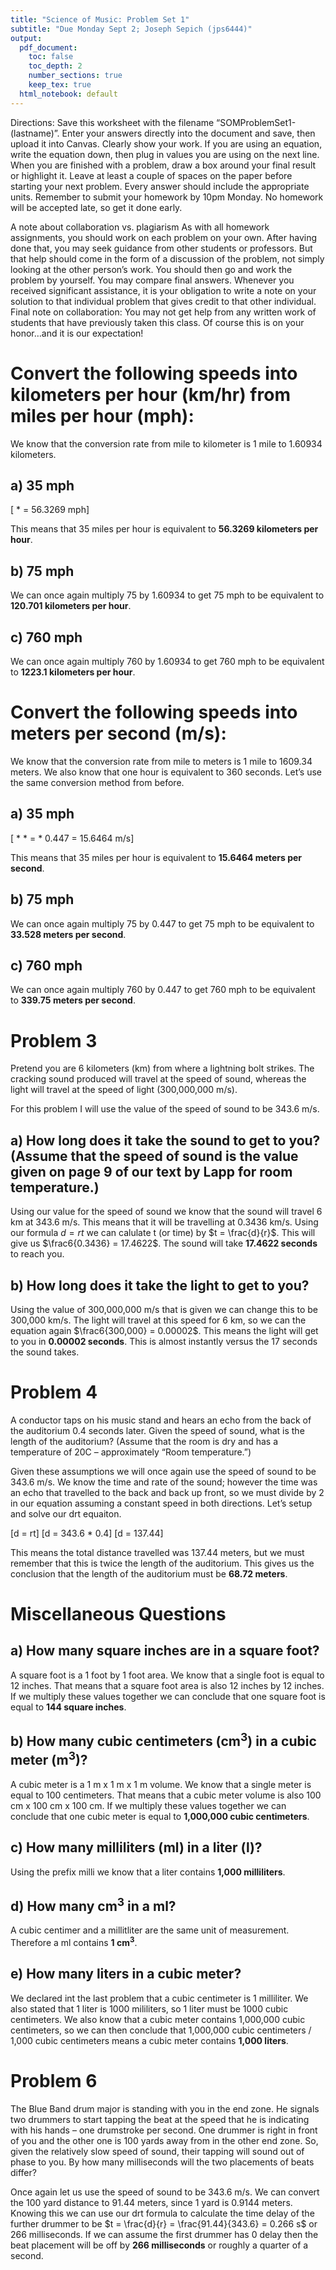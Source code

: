 ```yaml
---
title: "Science of Music: Problem Set 1"
subtitle: "Due Monday Sept 2; Joseph Sepich (jps6444)"
output:
  pdf_document: 
    toc: false
    toc_depth: 2
    number_sections: true
    keep_tex: true
  html_notebook: default
---
```



Directions: Save this worksheet with the filename “SOMProblemSet1-(lastname)”. Enter your answers directly into the document and save, then upload it into Canvas. Clearly show your work. If you are using an equation, write the equation down, then plug in values you are using on the next line.  When you are finished with a problem, draw a box around your final result or highlight it.  Leave at least a couple of spaces on the paper before starting your next problem.  Every answer should include the appropriate units.  Remember to submit your homework by 10pm Monday.  No homework will be accepted late, so get it done early.

A note about collaboration vs. plagiarism 
As with all homework assignments, you should work on each problem on your own.  After having done that, you may seek guidance from other students or professors.  But that help should come in the form of a discussion of the problem, not simply looking at the other person's work.  You should then go and work the problem by yourself. You may compare final answers.  Whenever you received significant assistance, it is your obligation to write a note on your solution to that individual problem that gives credit to that other individual.  
Final note on collaboration: You may not get help from any written work of students that have previously taken this class.  Of course this is on your honor…and it is our expectation!

# Convert the following speeds into kilometers per hour (km/hr) from miles per hour (mph):

We know that the conversion rate from mile to kilometer is 1 mile to 1.60934 kilometers.

## a) 35 mph

\[\frac{35 mi}{1 hour} * \frac{1.60934 km}{1 mi} = 56.3269 mph\]

This means that 35 miles per hour is equivalent to **56.3269 kilometers per hour**.

## b) 75 mph

We can once again multiply 75 by 1.60934 to get 75 mph to be equivalent to **120.701 kilometers per hour**.

## c) 760 mph

We can once again multiply 760 by 1.60934 to get 760 mph to be equivalent to **1223.1 kilometers per hour**.

# Convert the following speeds into meters per second (m/s):

We know that the conversion rate from mile to meters is 1 mile to 1609.34 meters. We also know that one hour is equivalent to 360 seconds. Let's use the same conversion method from before.

## a) 35 mph

\[\frac{35 mi}{1 hour} * \frac{1609.34 m}{1 mi} * \frac{1 hour}{3600 sec} = \frac{35 mi}{1 hour} * 0.447 = 15.6464 m/s\]

This means that 35 miles per hour is equivalent to **15.6464 meters per second**.

## b) 75 mph

We can once again multiply 75 by 0.447 to get 75 mph to be equivalent to **33.528 meters per second**.

## c) 760 mph

We can once again multiply 760 by 0.447 to get 760 mph to be equivalent to **339.75 meters per second**.

# Problem 3

Pretend you are 6 kilometers (km) from where a lightning bolt strikes.  The cracking sound produced will travel at the speed of sound, whereas the light will travel at the speed of light (300,000,000 m/s).

For this problem I will use the value of the speed of sound to be 343.6 m/s.

## a)  How long does it take the sound to get to you?  (Assume that the speed of sound is the value given on page 9 of our text by Lapp for room temperature.)

Using our value for the speed of sound we know that the sound will travel 6 km at 343.6 m/s. This means that it will be travelling at 0.3436 km/s. Using our formula $d = rt$ we can calulate t (or time) by $t = \frac{d}{r}$. This will give us $\frac6{0.3436} = 17.4622$. The sound will take **17.4622 seconds** to reach you.

## b)  How long does it take the light to get to you?

Using the value of 300,000,000 m/s that is given we can change this to be 300,000 km/s. The light will travel at this speed for 6 km, so we can the equation again $\frac6{300,000} = 0.00002$. This means the light will get to you in **0.00002 seconds**. This is almost instantly versus the 17 seconds the sound takes.

# Problem 4

A conductor taps on his music stand and hears an echo from the back of the auditorium 0.4 seconds later.  Given the speed of sound, what is the length of the auditorium?  (Assume that the room is dry and has a temperature of 20C – approximately “Room temperature.”)

Given these assumptions we will once again use the speed of sound to be 343.6 m/s. We know the time and rate of the sound; however the time was an echo that travelled to the back and back up front, so we must divide by 2 in our equation assuming a constant speed in both directions. Let's setup and solve our drt equaiton.

\[d = rt\]
\[d = 343.6 * 0.4\]
\[d = 137.44\]

This means the total distance travelled was 137.44 meters, but we must remember that this is twice the length of the auditorium. This gives us the conclusion that the length of the auditorium must be **68.72 meters**.

# Miscellaneous Questions

## a)  How many square inches are in a square foot?

A square foot is a 1 foot by 1 foot area. We know that a single foot is equal to 12 inches. That means that a square foot area is also 12 inches by 12 inches. If we multiply these values together we can conclude that one square foot is equal to **144 square inches**.

## b)  How many cubic centimeters (cm^3^) in a cubic meter (m^3^)?

A cubic meter is a 1 m x 1 m x 1 m volume. We know that a single meter is equal to 100 centimeters. That means that a cubic meter volume is also 100 cm x 100 cm x 100 cm. If we multiply these values together we can conclude that one cubic meter is equal to **1,000,000 cubic centimeters**.

## c)  How many milliliters (ml) in a liter (l)?

Using the prefix milli we know that a liter contains **1,000 milliliters**.

## d)  How many cm^3^ in a ml?

A cubic centimer and a millitliter are the same unit of measurement. Therefore a ml contains **1 cm^3^**.

## e)  How many liters in a cubic meter?

We declared int the last problem that a cubic centimeter is 1 milliliter. We also stated that 1 liter is 1000 mililiters, so 1 liter must be 1000 cubic centimeters. We also know that a cubic meter contains 1,000,000 cubic centimeters, so we can then conclude that 1,000,000 cubic centimeters / 1,000 cubic centimeters means a cubic meter contains **1,000 liters**.

# Problem 6

The Blue Band drum major is standing with you in the end zone. He signals two drummers to start tapping the beat at the speed that he is indicating with his hands – one drumstroke per second. One drummer is right in front of you and the other one is 100 yards away from in the other end zone. So, given the relatively slow speed of sound, their tapping will sound out of phase to you. By how many milliseconds will the two placements of beats differ?

Once again let us use the speed of sound to be 343.6 m/s. We can convert the 100 yard distance to 91.44 meters, since 1 yard is 0.9144 meters. Knowing this we can use our drt formula to calculate the time delay of the further drummer to be $t = \frac{d}{r} = \frac{91.44}{343.6} = 0.266 s$ or 266 milliseconds. If we can assume the first drummer has 0 delay then the beat placement will be off by **266 milliseconds** or roughly a quarter of a second.



















